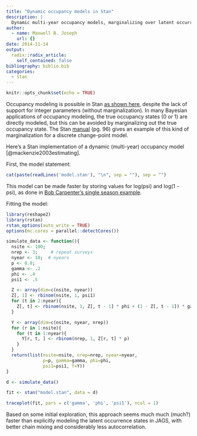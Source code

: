 ```yaml
---
title: "Dynamic occupancy models in Stan"
description: |
  Dynamic multi-year occupancy models, marginalizing over latent occurrence states.
author:
  - name: Maxwell B. Joseph
    url: {}
date: 2014-11-14
output:
  radix::radix_article:
    self_contained: false
bibliography: biblio.bib
categories: 
  - stan
---
```


```r
knitr::opts_chunk$set(echo = TRUE)
```


Occupancy modeling is possible in Stan 
[as shown here](https://groups.google.com/forum/#!topic/stan-users/ZuLmNl4Q9xc), 
despite the lack of support for integer parameters (without marginalization).
In many Bayesian applications of occupancy modeling, the true occupancy states 
(0 or 1) are directly modeled, but this can be avoided by marginalizing out the 
true occupancy state.
The Stan [manual](http://mc-stan.org/manual.html) (pg. 96) gives an example of 
this kind of marginalization for a discrete change-point model.

Here's a Stan implementation of a dynamic (multi-year) occupancy model
[@mackenzie2003estimating].

First, the model statement:

```r
cat(paste(readLines('model.stan'), "\n", sep = ""), sep = "")
```

This model can be made faster by storing values for log(psi) and log(1 - psi), 
as done in [Bob Carpenter's single season example](https://groups.google.com/forum/#!topic/stan-users/ZuLmNl4Q9xc).

Fitting the model:

```r
library(reshape2)
library(rstan)
rstan_options(auto_write = TRUE)
options(mc.cores = parallel::detectCores())

simulate_data <- function(){
  nsite <- 100;
  nrep <- 3;     # repeat surveys
  nyear <- 10;  # nyears
  p <- 0.8;
  gamma <- .2
  phi <- .4
  psi1 <- .5

  Z <- array(dim=c(nsite, nyear))
  Z[, 1] <- rbinom(nsite, 1, psi1)
  for (t in 2:nyear){
    Z[, t] <- rbinom(nsite, 1, Z[, t - 1] * phi + (1 - Z[, t - 1]) * gamma)
  }

  Y <- array(dim=c(nsite, nyear, nrep))
  for (r in 1:nsite){
    for (t in 1:nyear){
      Y[r, t, ] <- rbinom(nrep, 1, Z[r, t] * p)
    }
  }
  return(list(nsite=nsite, nrep=nrep, nyear=nyear,
              p=p, gamma=gamma, phi=phi,
              psi1=psi1, Y=Y))
}

d <- simulate_data()

fit <- stan("model.stan", data = d)
```


```r
traceplot(fit, pars = c('gamma', 'phi', 'psi1'), ncol = 1)
```

Based on some initial exploration, this approach seems much much (much?) faster 
than explicitly modeling the latent occurrence states in JAGS, with better chain 
mixing and considerably less autocorrelation. 

